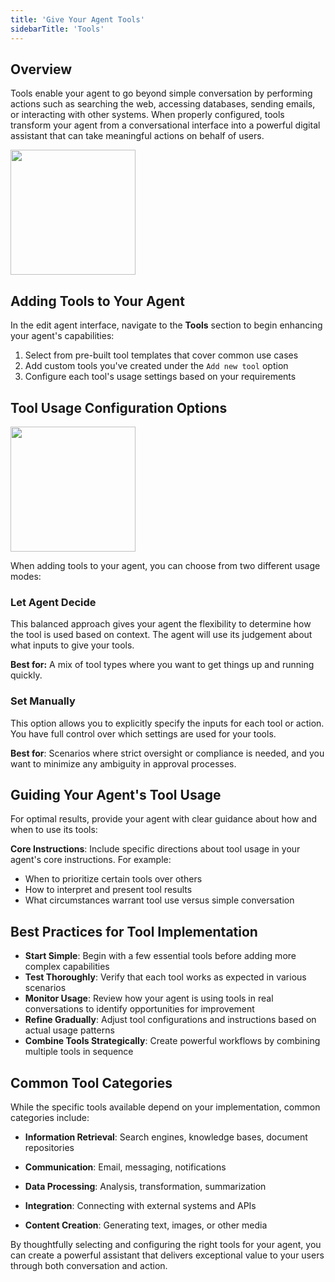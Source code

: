 ```yaml
---
title: 'Give Your Agent Tools'
sidebarTitle: 'Tools'
---
```


## Overview

Tools enable your agent to go beyond simple conversation by performing actions such as searching the web, accessing databases, sending emails, or interacting with other systems. When properly configured, tools transform your agent from a conversational interface into a powerful digital assistant that can take meaningful actions on behalf of users.

<img 
  height="200"  
  src="/images/agent/agent-tools.png" 
/>

## Adding Tools to Your Agent

In the edit agent interface, navigate to the **Tools** section to begin enhancing your agent's capabilities:

1. Select from pre-built tool templates that cover common use cases
2. Add custom tools you've created under the `Add new tool` option
3. Configure each tool's usage settings based on your requirements

## Tool Usage Configuration Options

<img 
  height="200"  
  src="/images/agent/tool-configuration.png" 
/>

When adding tools to your agent, you can choose from two different usage modes:

### Let Agent Decide

This balanced approach gives your agent the flexibility to determine how the tool is used based on context. The agent will use its judgement about what inputs to give your tools.

**Best for:** A mix of tool types where you want to get things up and running quickly.

### Set Manually  
This option allows you to explicitly specify the inputs for each tool or action. You have full control over which settings are used for your tools.

**Best for**: Scenarios where strict oversight or compliance is needed, and you want to minimize any ambiguity in approval processes.




## Guiding Your Agent's Tool Usage

For optimal results, provide your agent with clear guidance about how and when to use its tools:

 **Core Instructions**: Include specific directions about tool usage in your agent's core instructions. For example:
   - When to prioritize certain tools over others
   - How to interpret and present tool results
   - What circumstances warrant tool use versus simple conversation


## Best Practices for Tool Implementation

- **Start Simple**: Begin with a few essential tools before adding more complex capabilities
- **Test Thoroughly**: Verify that each tool works as expected in various scenarios
- **Monitor Usage**: Review how your agent is using tools in real conversations to identify opportunities for improvement
- **Refine Gradually**: Adjust tool configurations and instructions based on actual usage patterns
- **Combine Tools Strategically**: Create powerful workflows by combining multiple tools in sequence


## Common Tool Categories

While the specific tools available depend on your implementation, common categories include:

- **Information Retrieval**: Search engines, knowledge bases, document repositories

- **Communication**: Email, messaging, notifications
- **Data Processing**: Analysis, transformation, summarization
- **Integration**: Connecting with external systems and APIs
- **Content Creation**: Generating text, images, or other media

By thoughtfully selecting and configuring the right tools for your agent, you can create a powerful assistant that delivers exceptional value to your users through both conversation and action.